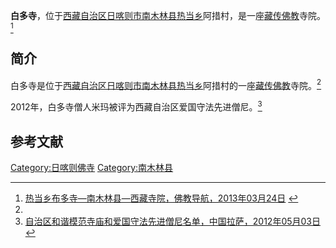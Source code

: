 {{Infobox Tibetan Buddhist monastery
|name =白多寺
|image =
|image size = 250px
|alt = 
|caption = 
|t=
|w=
|to = 
|ipa={{IPA|}}
|z=
|thdl=
|e=
|tc=白多寺
|s=白多寺
|p=
|m=
|k=
|pushpin_map = 
|latd =  | latm =  | lats =  | latNS = 
|longd=  | longm= | longs =| longEW = 
|iso_region = 
|map_caption = 
|mapsize = 
|location_country = 中国
|location = {{CHN}}[[西藏自治区|西藏自治区]][[日喀则市|日喀则市]][[南木林县|南木林县]]
|coordinates_display =
|founded_by =
|date_founded =
|date_renovated =
|sect =
|mather =
|children =
|dedicated_to = 
|tulku =
|head_lama = 
|head_mgh =
|no._of_monks = 
|architecture = 
|festivals =
|footnotes = 
}}
'''白多寺'''，位于[[西藏自治区|西藏自治区]][[日喀则市|日喀则市]][[南木林县|南木林县]][[热当乡|热当乡]]阿措村，是一座[[藏传佛教|藏传佛教]]寺院。<ref name=fjdh>[http://www.fjdh.com/ffzt/fjhy/ahsy2013/03/142501218159.html 热当乡布多寺—南木林县—西藏寺院，佛教导航，2013年03月24日] {{Wayback|url=http://www.fjdh.com/ffzt/fjhy/ahsy2013/03/142501218159.html |date=20130927164018 }}</ref>

==简介==
白多寺是位于[[西藏自治区|西藏自治区]][[日喀则市|日喀则市]][[南木林县|南木林县]][[热当乡|热当乡]]阿措村的一座[[藏传佛教|藏传佛教]]寺院。<ref name=fjdh/>

2012年，白多寺僧人米玛被评为西藏自治区爱国守法先进僧尼。<ref>[http://www.lasa.gov.cn/Item/38763.aspx 自治区和谐模范寺庙和爱国守法先进僧尼名单，中国拉萨，2012年05月03日] {{webarchive|url=https://web.archive.org/web/20130928220630/http://www.lasa.gov.cn/Item/38763.aspx |date=2013年09月28日 }}</ref>

==参考文献==
{{reflist}}

{{日喀则地标}}
[[Category:日喀则佛寺|Category:日喀则佛寺]]
[[Category:南木林县|Category:南木林县]]